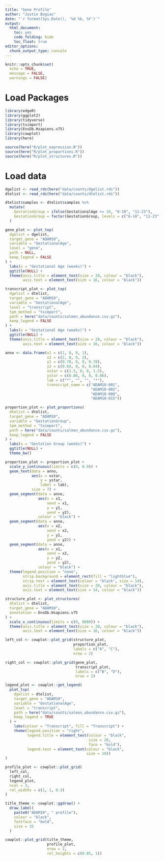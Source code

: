 ```yaml
---
title: "Gene Profile"
author: "Justin Bogias"
date: "`r format(Sys.Date(), '%d %b, %Y')`"
output:
  html_document: 
    toc: yes
    code_folding: hide
    toc_float: true
editor_options: 
  chunk_output_type: console
---
```


```r
knitr::opts_chunk$set(
  echo = TRUE,
  message = FALSE,
  warnings = FALSE)
```

# Load Packages
```r
library(edgeR)
library(ggplot2)
library(tidyverse)
library(tximport)
library(EnsDb.Hsapiens.v75)
library(cowplot)
library(here)

source(here("R/plot_expression.R"))
source(here("R/plot_proportions.R"))
source(here("R/plot_structures.R"))
```

# Load data
```r
dgelist <- read_rds(here("data/counts/dgelist.rds"))
dtelist <- read_rds(here("data/counts/dtelist.rds"))

dtelist$samples <- dtelist$samples %>%
  mutate(
    GestationGroup = ifelse(GestationalAge <= 10, "6-10", "11-23"),
    GestationGroup = factor(GestationGroup, levels = c("6-10", "11-23"))
  )
```

```r
gene_plot <- plot_txp(
  dgelist = dgelist,
  target_gene = "ADAM10",
  variable = "GestationalAge",
  level = "gene",
  path = NULL,
  keep_legend = FALSE
) +
  labs(x = "Gestational Age (weeks)") +
  ggtitle(NULL) +
  theme(axis.title = element_text(size = 20, colour = "black"),
        axis.text = element_text(size = 16, colour = "black"))
```

```r
transcript_plot <- plot_txp(
  dgelist = dtelist,
  target_gene = "ADAM10",
  variable = "GestationalAge",
  level = "transcript",
  tpm_method = "tximport",
  path = here("data/counts/salmon_abundance.csv.gz"),
  keep_legend = FALSE
) +
  labs(x = "Gestational Age (weeks)") +
  ggtitle(NULL) +
  theme(axis.title = element_text(size = 20, colour = "black"),
        axis.text = element_text(size = 16, colour = "black"))
```

```r
anno <- data.frame(x1 = c(1, 0, 0, 1),
                   x2 = c(2, 0, 0, 2), 
                   y1 = c(0.78, 0, 0, 0.78),
                   y2 = c(0.84, 0, 0, 0.84), 
                   xstar = c(1.5, 0, 0, 1.5),
                   ystar = c(0.86, 0, 0, 0.86),
                   lab = c("*", "", "", "*"),
                   transcript_name = c("ADAM10-001",
                                       "ADAM10-002",
                                       "ADAM10-008",
                                       "ADAM10-015"))

proportion_plot <- plot_proportions(
  dtelist = dtelist,
  target_gene = "ADAM10",
  variable = "GestationGroup",
  tpm_method = "tximport",
  path = here("data/counts/salmon_abundance.csv.gz"),
  keep_legend = FALSE
) +
  labs(x = "Gestation Group (weeks)") +
  ggtitle(NULL) +
  theme_bw()

proportion_plot <- proportion_plot +
  scale_y_continuous(limits = c(0, 0.9)) +
  geom_text(data = anno,
            aes(x = xstar,
                y = ystar,
                label = lab),
            size = 7) +
  geom_segment(data = anno,
               aes(x = x1, 
                   xend = x1,
                   y = y1,
                   yend = y2),
               colour = "black") +
  geom_segment(data = anno,
               aes(x = x2,
                   xend = x2,
                   y = y1,
                   yend = y2)) +
  geom_segment(data = anno,
               aes(x = x1,
                   xend = x2, 
                   y = y2,
                   yend = y2),
               colour = "black") +
  theme(legend.position = "none",
        strip.background = element_rect(fill = "lightblue"),
        strip.text = element_text(colour = "black", size = 14),
        axis.title = element_text(size = 20, colour = "black"),
        axis.text = element_text(size = 14, colour = "black"))
```

```r
structure_plot <- plot_structures(
  dtelist = dtelist,
  target_gene = "ADAM10",
  annotation = EnsDb.Hsapiens.v75
) +
  scale_x_continuous(limits = c(0, 8000)) +
  theme(axis.title = element_text(size = 20, colour = "black"),
        axis.text = element_text(size = 16, colour = "black"))
```


```r
left_col <- cowplot::plot_grid(structure_plot,
                               proportion_plot,
                               labels = c("A", "C"),
                               nrow = 2)

right_col <- cowplot::plot_grid(gene_plot,
                                transcript_plot,
                                labels = c("B", "D"),
                                nrow = 2)

```

```r
legend_plot <- cowplot::get_legend(
  plot_txp(
    dgelist = dtelist,
    target_gene = "ADAM10",
    variable = "GestationalAge",
    level = "transcript",
    path = here("data/counts/salmon_abundance.csv.gz"),
    keep_legend = TRUE
  ) +
    labs(colour = "Transcript", fill = "Transcript") +
    theme(legend.position = "right",
          legend.title = element_text(colour = "black",
                                      size = 20,
                                      face = "bold"),
          legend.text = element_text(colour = "black",
                                     size = 18))
)
```

```r
profile_plot <- cowplot::plot_grid(
  left_col,
  right_col,
  legend_plot,
  ncol = 3,
  rel_widths = c(1, 1, 0.3)
)
```

```r
title_theme <- cowplot::ggdraw() +
  draw_label(
    paste0("ADAM10", " profile"),
    colour = "black",
    fontface = "bold",
    size = 35
  )
```

```r
cowplot::plot_grid(title_theme,
                   profile_plot,
                   nrow = 2,
                   rel_heights = c(0.05, 1))
```

